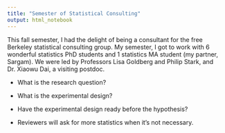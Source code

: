 ```yaml
---
title: "Semester of Statistical Consulting"
output: html_notebook
---
```


This fall semester, I had the delight of being a consultant for the free Berkeley statistical consulting group. My semester, I got to work with 6 wonderful statistics PhD students and 1 statistics MA student (my partner, Sargam). We were led by Professors Lisa Goldberg and Philip Stark, and Dr. Xiaowu Dai, a visiting postdoc.



- What is the research question?

- What is the experimental design?

- Have the experimental design ready before the hypothesis?

- Reviewers will ask for more statistics when it's not necessary.